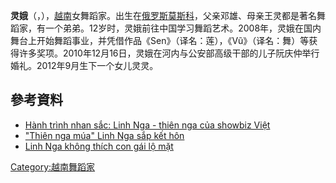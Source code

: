 {{no footnotes|time=2014-12-25T04:29:17+00:00}}
'''灵娥'''（{{lang-vi|'''Đặng Linh Nga'''}}，{{bd|1986年|1月12日||}}），[[越南|越南]]女舞蹈家。出生在[[俄罗斯|俄罗斯]][[莫斯科|莫斯科]]，父亲邓雄、母亲王灵都是著名舞蹈家，有一个弟弟。12岁时，灵娥前往中国学习舞蹈艺术。2008年，灵娥在国内舞台上开始舞蹈事业，并凭借作品《Sen》（译名：莲），《Vũ》（译名：舞）等获得许多奖项。2010年12月16日，灵娥在河内与公安部高级干部的儿子阮庆仲举行婚礼。2012年9月生下一个女儿灵灵。

== 參考資料 ==
* [http://tintuctop.com/Sao/Chan-dung/Hanh-trinh-nhan-sac-Linh-Nga-thien-nga-cua-showbiz-Viet.html Hành trình nhan sắc: Linh Nga - thiên nga của showbiz Việt] {{Wayback|url=http://tintuctop.com/Sao/Chan-dung/Hanh-trinh-nhan-sac-Linh-Nga-thien-nga-cua-showbiz-Viet.html |date=20141209072237 }}
* [http://thethaovanhoa.vn/the-gioi-sao/thien-nga-mua-linh-nga-sap-ket-hon-n20101214074807465.htm "Thiên nga múa" Linh Nga sắp kết hôn] {{Wayback|url=http://thethaovanhoa.vn/the-gioi-sao/thien-nga-mua-linh-nga-sap-ket-hon-n20101214074807465.htm |date=20160304103314 }}
* [http://news.zing.vn/Linh-Nga-khong-thich-con-gai-lo-mat-post296020.html Linh Nga không thích con gái lộ mặt] {{Wayback|url=http://news.zing.vn/Linh-Nga-khong-thich-con-gai-lo-mat-post296020.html |date=20140103012534 }}

[[Category:越南舞蹈家|Category:越南舞蹈家]]

{{越南人物小作品}}
